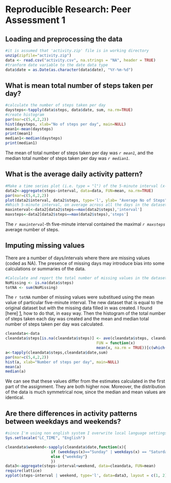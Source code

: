 # Reproducible Research: Peer Assessment 1


## Loading and preprocessing the data
```r
#it is assumed that 'activity.zip' file is in working directory
unzip(zipfile="activity.zip")
data <- read.csv("activity.csv", na.strings = "NA", header = TRUE)
#tranform date variable to the date data type
data$date = as.Date(as.character(data$date), "%Y-%m-%d")
```

## What is mean total number of steps taken per day?
```r
#calculate the number of steps taken per day
daysteps<-tapply(data$steps, data$date, sum, na.rm=TRUE)
#create histogram
par(mar=c(5,4,2,2))
hist(daysteps, xlab="No of steps per day", main=NULL)
mean1<-mean(daysteps)
print(mean1)
median1<-median(daysteps)
print(median1)
```

The mean of total number of steps taken per day was *`r mean1`*, and the median total number of steps taken per day was *`r median1`*.

## What is the average daily activity pattern?
```r
#Make a time series plot (i.e. type = "l") of the 5-minute interval (x-axis) and the average number of steps taken, averaged across all days (y-axis)
data2<-aggregate(steps~interval, data=data, FUN=mean, na.rm=TRUE)
par(mar=c(5,4,2,2))
plot(data2$interval, data2$steps, type='l', ylab= "Average No of Steps", xlab= "Five-minute time interval")
#Which 5-minute interval, on average across all the days in the dataset, contains the maximum number of steps?
maxinterval<-data2[data2$steps==max(data2$steps),'interval']
maxsteps<-data2[data2$steps==max(data2$steps),'steps']
```

The *`r maxinterval`*-th five-minute interval contained the maximal *`r maxsteps`* average number of steps.

## Imputing missing values
There are a number of days/intervals where there are missing values (coded as NA). 
The presence of missing days may introduce bias into some calculations or summaries of the data.

```r
#Calculate and report the total number of missing values in the dataset (i.e. the total number of rows with NAs)
NoMissing <- is.na(data$steps)
totNA <- sum(NoMissing)
```

The `r totNA` number of missing values were substitued using the mean value of particular five-minute interval.
The new dataset that is equal to the original dataset but with the missing data filled in was created. 
I found [here] [1], how to do that, in easy way.
Then the histogram of the total number of steps taken each day was created and 
the mean and median total number of steps taken per day was calculated.

[1]: http://stackoverflow.com/questions/20273070/function-to-impute-missing-value/

```r
cleandata<-data
cleandata$steps[is.na(cleandata$steps)] <- ave(cleandata$steps, cleandata$interval, 
                                        FUN = function(x) 
                                        mean(x, na.rm = TRUE))[c(which(is.na(cleandata$steps)))]
a<-tapply(cleandata$steps,cleandata$date,sum)
par(mar=c(5,4,2,2))
hist(a, xlab="Number of steps per day", main=NULL)
mean(a)
median(a)
```
We can see that these values differ from the estimates calculated in the first part of the assignment. They are both higher now. Moreover, the distribution of the data is much symmetrical now, since the median and mean values are identical.


## Are there differences in activity patterns between weekdays and weekends?
```r
#since I'm using non english system I overwrite local language settings to get the days in english.
Sys.setlocale("LC_TIME", "English")
```
```r
cleandata$weekend<-sapply(cleandata$date,function(x){
                    if (weekdays(x)=="Sunday" | weekdays(x) == "Saturday") {"weekend"}
			        else {"weekday"}
			        })
data3<-aggregate(steps~interval+weekend, data=cleandata, FUN=mean)
require(lattice)
xyplot(steps~interval | weekend, type='l', data=data3, layout = c(1, 2), ylab= "Average No of Steps", xlab= "Five-minute time interval")
```
